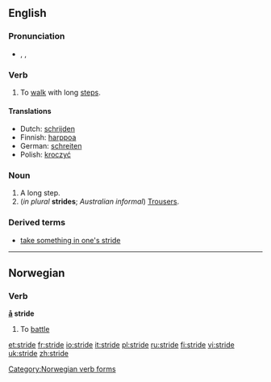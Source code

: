 ==English==

===Pronunciation===
*{{AHD|strīd}}, {{IPA|/straɪd/}}, {{SAMPA|/straId/}}

===Verb===
{{en-verb|strides|striding|strode|stridden}}

#To [[walk]] with long [[step]]s.

====Translations====
*Dutch: [[schrijden]]
*Finnish: [[harppoa]]
*German: [[schreiten]]
*Polish: [[kroczyć]]

===Noun===
{{en-noun}}

#A long step.
#(''in plural'' '''strides'''; ''Australian informal'') [[Trousers]].

===Derived terms===
*[[take something in one's stride]]

----
==Norwegian==

===Verb===
[[Category:Norwegian verb forms]]
'''[[å]] stride'''
#To [[battle]]

[[et:stride]]
[[fr:stride]]
[[io:stride]]
[[it:stride]]
[[pl:stride]]
[[ru:stride]]
[[fi:stride]]
[[vi:stride]]
[[uk:stride]]
[[zh:stride]]
